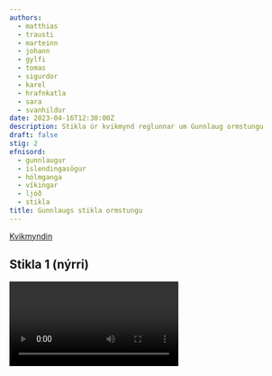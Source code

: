 ```yaml
---
authors:
  - matthias
  - trausti
  - marteinn
  - johann
  - gylfi
  - tomas
  - sigurdor
  - karel
  - hrafnkatla
  - sara
  - svanhildur
date: 2023-04-16T12:30:00Z
description: Stikla úr kvikmynd reglunnar um Gunnlaug ormstungu
draft: false
stig: 2
efnisord:
  - gunnlaugur
  - íslendingasögur
  - hólmganga
  - víkingar
  - ljóð
  - stikla
title: Gunnlaugs stikla ormstungu
---
```


[Kvikmyndin](/verkefni/islendingasogur/Gunnlaugs-saga)

## Stikla 1 (nýrri)

<Video id="IpdTppOFuN0" />

## Stikla 2 (Marteins stikla)

<Video id="CxhZs4nWmWc" />

## Stikla 3 (eldri)

<Video id="6DqvnlEt1Zw" />
